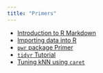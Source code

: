 ```yaml
---
title: "Primers"
---
```


* [Introduction to R Markdown](https://shihchingfu.github.io/intro-to-rmd/)
* [Importing data into R](https://shihchingfu.github.io/importing-data/)
* [`pwr` package Primer](https://shihchingfu.github.io/pwr-examples/)
* [`tidyr` Tutorial](https://shihchingfu.github.io/tidyr-tutorial/)
* [Tuning kNN using `caret`](https://shihchingfu.github.io/knn-caret-example/)
